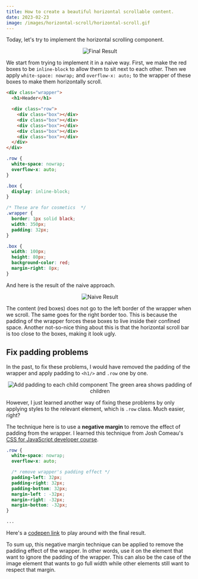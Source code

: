 ```yaml
---
title: How to create a beautiful horizontal scrollable content.
date: 2023-02-23
image: /images/horizontal-scroll/horizontal-scroll.gif
---
```


Today, let's try to implement the horizontal scrolling component.

<div align="center">
  <img
    alt="Final Result"
    src="/images/horizontal-scroll/horizontal-scroll.gif"
  />
</div>

We start from trying to implement it in a naive way. First, we make the red boxes to be `inline-block` to allow them to sit next to each other. Then we apply `white-space: nowrap;` and `overflow-x: auto;` to the wrapper of these boxes to make them horizontally scroll.

```html
<div class="wrapper">
  <h1>Header</h1>

  <div class="row">
    <div class="box"></div>
    <div class="box"></div>
    <div class="box"></div>
    <div class="box"></div>
    <div class="box"></div>
  </div>
</div>
```

```css
.row {
  white-space: nowrap;
  overflow-x: auto;
}

.box {
  display: inline-block;
}

/* These are for cosmetics  */
.wrapper {
  border: 1px solid black;
  width: 350px;
  padding: 32px;
}

.box {
  width: 100px;
  height: 80px;
  background-color: red;
  margin-right: 8px;
}
```

And here is the result of the naive approach.

<div align="center">
  <img
    alt="Naive Result"
    src="/images/horizontal-scroll/horizontal-scroll-naive.gif"
  />
</div>

The content (red boxes) does not go to the left border of the wrapper when we scroll. The same goes for the right border too. This is because the padding of the wrapper forces these boxes to live inside their confined space. Another not-so-nice thing about this is that the horizontal scroll bar is too close to the boxes, making it look ugly.

## Fix padding problems

In the past, to fix these problems, I would have removed the padding of the wrapper and apply padding to `<h1/>` and `.row` one by one.

<div align="center">
  <img
    alt="Add padding to each child component"
    src="/images/horizontal-scroll/horizontal-scroll-child-padding.png"
  />
  <quote>The green area shows padding of children</quote>
</div>

However, I just learned another way of fixing these problems by only applying styles to the relevant element, which is `.row` class. Much easier, right?

The technique here is to use a <b>negative margin</b> to remove the effect of padding from the wrapper. I learned this technique from Josh Comeau's [CSS for JavaScript developer course](https://css-for-js.dev/).

```css
.row {
  white-space: nowrap;
  overflow-x: auto;

  /* remove wrapper's padding effect */
  padding-left: 32px;
  padding-right: 32px;
  padding-bottom: 32px;
  margin-left : -32px;
  margin-right: -32px;
  margin-bottom: -32px;
}

...
```

Here's a [codepen link](https://codepen.io/chansk131/pen/abaZywr) to play around with the final result.

To sum up, this negative margin technique can be applied to remove the padding effect of the wrapper. In other words, use it on the element that want to ignore the padding of the wrapper. This can also be the case of the image element that wants to go full width while other elements still want to respect that margin.
